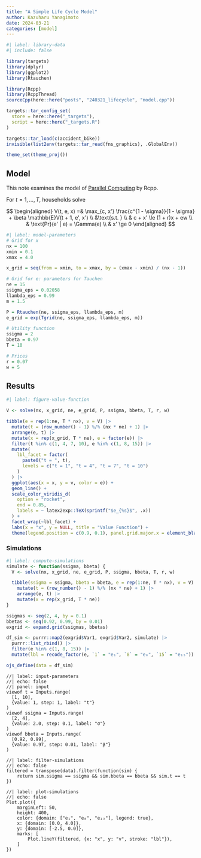 ```yaml
---
title: "A Simple Life Cycle Model"
author: Kazuharu Yanagimoto
date: 2024-03-21
categories: [model]
---
```


```r
#| label: library-data
#| include: false

library(targets)
library(dplyr)
library(ggplot2)
library(Rtauchen)

library(Rcpp)
library(RcppThread)
sourceCpp(here::here("posts", "240321_lifecycle", "model.cpp"))

targets::tar_config_set(
  store = here::here("_targets"),
  script = here::here("_targets.R")
)

targets::tar_load(c(accident_bike))
invisible(list2env(targets::tar_read(fns_graphics), .GlobalEnv))

theme_set(theme_proj())
```

## Model
This note examines the model of [Parallel Computing](https://github.com/davidzarruk/Parallel_Computing/) by Rcpp.

For $t = 1, \dots, T$, households solve

$$
\begin{aligned}
V(t, e, x) =& \max_{c, x'} \frac{c^{1 - \sigma}}{1 - \sigma} + \beta \mathbb{E}V(t + 1, e', x') \\
&\text{s.t. } \\
& c + x' \le (1 + r)x + ew \\
& \text{Pr}(e' | e) = \Gamma(e) \\
& x' \ge 0
\end{aligned}
$$



```r
#| label: model-parameters
# Grid for x
nx = 100
xmin = 0.1
xmax = 4.0

x_grid = seq(from = xmin, to = xmax, by = (xmax - xmin) / (nx - 1))

# Grid for e: parameters for Tauchen
ne = 15
ssigma_eps = 0.02058
llambda_eps = 0.99
m = 1.5

P = Rtauchen(ne, ssigma_eps, llambda_eps, m)
e_grid = exp(Tgrid(ne, ssigma_eps, llambda_eps, m))

# Utility function
ssigma = 2
bbeta = 0.97
T = 10

# Prices
r = 0.07
w = 5
```

## Results

```r
#| label: figure-value-function

V <- solve(nx, x_grid, ne, e_grid, P, ssigma, bbeta, T, r, w)

tibble(e = rep(1:ne, T * nx), v = V) |>
  mutate(t = (row_number() - 1) %/% (nx * ne) + 1) |>
  arrange(e, t) |>
  mutate(x = rep(x_grid, T * ne), e = factor(e)) |>
  filter(t %in% c(1, 4, 7, 10), e %in% c(1, 8, 15)) |>
  mutate(
    lbl_facet = factor(
      paste0("t = ", t),
      levels = c("t = 1", "t = 4", "t = 7", "t = 10")
    )
  ) |>
  ggplot(aes(x = x, y = v, color = e)) +
  geom_line() +
  scale_color_viridis_d(
    option = "rocket",
    end = 0.85,
    labels = ~ latex2exp::TeX(sprintf("$e_{%s}$", .x))
  ) +
  facet_wrap(~lbl_facet) +
  labs(x = "x", y = NULL, title = "Value Function") +
  theme(legend.position = c(0.9, 0.1), panel.grid.major.x = element_blank())
```

### Simulations

```r
#| label: compute-simulations
simulate <- function(ssigma, bbeta) {
  V <- solve(nx, x_grid, ne, e_grid, P, ssigma, bbeta, T, r, w)

  tibble(ssigma = ssigma, bbeta = bbeta, e = rep(1:ne, T * nx), v = V) |>
    mutate(t = (row_number() - 1) %/% (nx * ne) + 1) |>
    arrange(e, t) |>
    mutate(x = rep(x_grid, T * ne))
}

ssigmas <- seq(2, 4, by = 0.1)
bbetas <- seq(0.92, 0.99, by = 0.01)
exgrid <- expand.grid(ssigmas, bbetas)

df_sim <- purrr::map2(exgrid$Var1, exgrid$Var2, simulate) |>
  purrr::list_rbind() |>
  filter(e %in% c(1, 8, 15)) |>
  mutate(lbl = recode_factor(e, `1` = "e₁", `8` = "e₈", `15` = "e₁₅"))

ojs_define(data = df_sim)
```

```ojs
//| label: input-parameters
//| echo: false
//| panel: input
viewof t = Inputs.range(
  [1, 10], 
  {value: 1, step: 1, label: "t"}
)
viewof ssigma = Inputs.range(
  [2, 4], 
  {value: 2.0, step: 0.1, label: "σ"}
)
viewof bbeta = Inputs.range(
  [0.92, 0.99], 
  {value: 0.97, step: 0.01, label: "β"}
)
```

```ojs
//| label: filter-simulations
//| echo: false
filtered = transpose(data).filter(function(sim) {
	return sim.ssigma == ssigma && sim.bbeta == bbeta && sim.t == t
})
```

```ojs
//| label: plot-simulations
//| echo: false
Plot.plot({
	marginLeft: 50,
	height: 400,
	color: {domain: ["e₁", "e₈", "e₁₅"], legend: true},
	x: {domain: [0.0, 4.0]},
	y: {domain: [-2.5, 0.0]},
	marks: [
		Plot.lineY(filtered, {x: "x", y: "v", stroke: "lbl"}),
	]
})
```